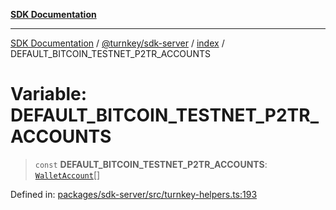 [**SDK Documentation**](../../../../README.mdx)

***

[SDK Documentation](../../../../packages.mdx) / [@turnkey/sdk-server](../../README.mdx) / [index](../README.mdx) / DEFAULT\_BITCOIN\_TESTNET\_P2TR\_ACCOUNTS

# Variable: DEFAULT\_BITCOIN\_TESTNET\_P2TR\_ACCOUNTS

> `const` **DEFAULT\_BITCOIN\_TESTNET\_P2TR\_ACCOUNTS**: [`WalletAccount`](../interfaces/WalletAccount.mdx)[]

Defined in: [packages/sdk-server/src/turnkey-helpers.ts:193](https://github.com/tkhq/sdk/blob/078f5423e923fbd1d7fd39440402d7f01d09c3d0/packages/sdk-server/src/turnkey-helpers.ts#L193)
